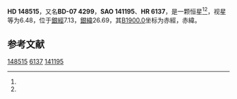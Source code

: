 {{Starbox begin
| name = HD 148515
}}
{{Starbox observe
| epoch = [[J2000.0|J2000.0]]
| constell = {{星座名待查}}<ref name=SIMBAD>{{cite web
 | url=http://simbad.u-strasbg.fr/simbad/sim-id?Ident=HR+6137
 | title=Pulsating variable Star
 | publisher=Centre de Données astronomiques de Strasbourg
 | work=SIMBAD
 | accessdate=2012-07-13
 | archive-date=2016-03-17
 | archive-url=https://web.archive.org/web/20160317112029/http://simbad.u-strasbg.fr/simbad/sim-id?Ident=HR+6137
 | dead-url=no
 }}</ref><ref name=DATA>{{cite web
 | url=http://vizier.u-strasbg.fr/viz-bin/VizieR-5?-out.add=.&-source=5050&-corr=PK=HR&-out.max=9999&HR=6137
 | title=VizieR Detailed Page
 | accessdate=2012-07-13
 | archive-url=https://web.archive.org/web/20160305001041/http://vizier.u-strasbg.fr/viz-bin/VizieR-5?-out.add=.&-source=5050&-corr=PK=HR&-out.max=9999&HR=6137
 | archive-date=2016-03-05
 | dead-url=yes
 }}</ref>
| 星官 = 
| ra = {{RA|16|28|48.9}}<ref name=SIMBAD /><ref name=DATA />
| dec = {{DEC|-8|7|44}}<ref name=SIMBAD /><ref name=DATA />
| appmag_v = 6.48<ref name=SIMBAD /><ref name=DATA />
}}
{{Starbox character
| class = F2V<ref name=SIMBAD /><ref name=DATA />
| b-v = 0.4<ref name=SIMBAD /><ref name=DATA />
| u-b = 0.02<ref name=SIMBAD /><ref name=DATA />
| r-i = <ref name=SIMBAD /><ref name=DATA />
| variable = 
}}
{{Starbox astrometry
| radial_v = 0.02
| prop_mo_ra = 0
| parallax = 
| p_error = 
}}
{{Starbox catalog
| names =BD-07 4299，[[SAO星表|SAO]] 141195，[[HD星表|HD]] 148515，[[HR星表|HR]] 6137}}
{{Starbox reference |Simbad=HR+6137}}
{{Starbox end}}

'''HD 148515'''，又名'''BD-07 4299'''，'''SAO 141195'''、'''HR 6137'''，是一颗恒星<ref name=SIMBAD /><ref name=DATA />，视星等为6.48，位于[[銀道座標系|銀經]]7.13，[[銀道座標系|銀緯]]26.69，其[[B1900.0|B1900.0]]坐标为赤經{{RA|16|23|24.6}}，赤緯{{DEC|-7|26.69|18}}。

== 参考文献 ==
{{reflist}}

{{star-stub}}

[[Category:HD和HDE天體|148515]]
[[Category:HR天體|6137]]
[[Category:SAO天體|141195]]